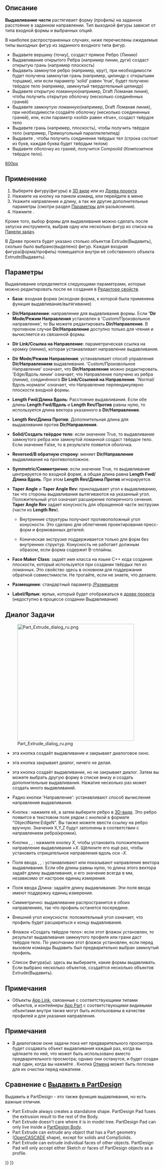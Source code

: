 <languages/>
{{Docnav/ru
|[[Part_Builder/ru|Построитель форм]]
|[[Part_Revolve/ru|Вращать]]
|[[Part_Workbench/ru|Деталь]]
|IconL=Part_Builder.svg
|IconR=Part_Revolve.svg
|IconC=Workbench_Part.svg
}}

{{GuiCommand/ru
|Name=Part_Extrude
|Name/ru=Выдавить...
|MenuLocation=Деталь -> Выдавить...
|Workbenches=[[Part_Workbench/ru|Деталь]]
|SeeAlso=[[Draft_Trimex/ru|Укоротить/Растянуть]],
[[PartDesign_Pad|PartDesign Выдавливание]]

}}

<span id="Description"></span>
== Описание ==

'''Выдавливание части''' растягивает форму (профиль) на заданное расстояние в заданном направлении. Тип выходной фигуры зависит от типа входной формы и выбранных опций.

В наиболее распространенных случаях, ниже перечислены ожидаемые типы выходных фигур из заданного входного типа фигур.
* Выдавите вершину (точку), создаст прямое Ребро (Линию)
* Выдавливание открытого Ребра (например линии, дуги) создаст открытую грань (например плоскость)
* Выдавить замкнутое ребро (например, круг), при необходимости будет получена замкнутая грань (например, цилиндр с открытыми торцами), или если параметр 'solid' равен 'true', будет получено твёрдое тело (например, замкнутый твердотельный цилиндр)
* Выдавите открытую ломанную(например, Draft Ломаная линия), чтобы получить открытую оболочку (несколько соединённых граней)
* Выдавите замкнутую ломанную(например, Draft Ломаная линия), при необходимости создайте оболочку (несколько соединенных граней), или, если параметр «solid» равен «true», создаст твёрдое тело
* Выдавите грань (например, плоскость), чтобы получить твёрдое тело (например, Прямоугольный параллелепипед)
* Выдавите {{Button|[[File:Draft_ShapeString.svg|16px]] [[Draft_ShapeString/ru|Draft ShapeString(фигура из строки текста)]]}}, чтобы получить соединение твёрдых тел (строка состоит из букв, каждая буква будет твёрдым телом)
* Выдавите оболочку из граней, получится Compsolid (Композитное твёрдое тело).


[[image:Part_Extrude_demo.png|600px]]

{{Caption|Пимеры выдавливания}}

<span id="Usage"></span>
== Применение ==

# Выберите фигуру(фигуры) в [[3D_view/ru|3D виде]] или из [[Tree_view/ru|Древа проекта]]
# Нажмите на кнопку {{Button|[[Image:Part_Extrude.svg|16px]] [[Part_Extrude/ru|Выдавить]]}} на панели команд, или перейдите в меню {{MenuCommand|Деталь → Выдавить...}}
# Укажите направление и длину, а так же другие дополнительные параметры (смотри раздел [[#Parameters\ru|Параметры]] для разъяснения).
# Нажмите {{Button|OK}}.

Кроме того, выбор формы для выдавливания можно сделать после запуска инструмента, выбрав одну или несколько фигур из списка на [[Task panel/ru|Панели задач]].

В Древе проекта будет указано столько объектов Extrude(Выдавить), сколько было выбрано(выделено) фигур. Каждая входная фигура(форма/профиль) помещается внутри её собственного объекта Extrude(Выдавить).

<span id="Parameters"></span>
== Параметры ==

Выдавливание определяется следующими параметрами, которые можно редактировать после ее создания в [[Property_editor/ru|Редакторе свойств]].  

* '''База''': входная форма (исходная форма, к которой была применена функция выдавливание/вытягивание)

*'''Dir/Направление''': направление для выдавливания формы. Если ''''Dir Mode/Режим Направления''' установлен в 'Custom/Произвольное направление', то Вы можете редактировать '''Dir/Направление'''. В противном случае '''Dir/Направление''' доступно только для чтения и вычисляется из связанной формы.

*'''Dir Link/Ссылка на Направление''': параметрическая ссылка на кромку (линию), которая устанавливает направление выдавливания.

*'''Dir Mode/Режим Направления''': устанавливает способ управления '''Dir/Направлением''' выдавливания. 'Custom/Произвольное Направление' означает, что '''Dir/Направление''' можно редактировать. 'Edge/Вдоль линии' означает, что Направление получено из ребра (линии), соединённого '''Dir Link/Ссылкой на Направление'''. 'Normal/Вдоль нормали' означает, что Направление перпендикулярно плоскости входной формы.

*'''Length Fwd/Длина Вдоль''': Расстояние выдавливания. Если обе длины '''Length Fwd/Вдоль''' и '''Length Rev/Против''' равны нулю, то используется длина вектора указанного в '''Dir/Направление'''.

*'''Length Rev/Длина Против''': Дополнительная длина для выдавливания против '''Dir/Направления'''.

*'''Solid/Создать твёрдое тело''': если значение True, то выдавливание замкнутого ребра или замкнутой ломанной создаст твёрдое тело. Если значение False, то в результате появится оболочка.

*'''Reversed/В обратную сторону''': меняет '''Dir/Направление''' выдавливания на противоположное.

*'''Symmetric/Симметрично''': если значение True, то выдавливание центрируется по входной форме, а общая длина равна '''Length Fwd/Длина Вдоль'''. При этом '''Length Rev/Длина Против''' игнорируется.

*'''Taper Angle''' и '''Taper Angle Rev''': прикладывает угол к выдавливанию, так что стороны выдавливания вытягиваются на указанный угол. Положительный угол означает расширение поперечного сечения. '''Taper Angle Rev''' задает конусность для обращенной части экструзии (части из '''Length Rev''').
**{{Version/ru|0.20}} Внутренние структуры получают противоположный угол конусности. Это сделано для облегчения проектирования пресс-форм и формованных деталей.
**{{VersionMinus/ru|0.19}} Коническая экструзия поддерживается только для форм без внутренних структур. Конусность не работает должным образом, если форма содержит B-сплайны. 

* '''Face Maker Class''': задаёт имя класса на языке C++ кода создания плоскости, который используется при создании твёрдых тел из ломанных. Это свойство здесь в основном для поддержания обратной совместимости. Не трогайте, если не знаете, что делаете.

*'''Размещение''': стандартный параметр [[Placement/ru|/Размещени]]

*'''Label/Ярлык''': ярлык, который будет отображаться в [[Tree_view/ru| древе проекта]] (недоступно в процессе создании Выдавливания)

<span id="Task_dialog"></span>
== Диалог Задачи ==

[[Image:Part_Extrude_dialog_ru.png|381px|thumb|right]]

* {{Button|OK}} эта кнопка создаёт выдавливание и закрывает диалоговое окно.

* {{Button|Закрыть}} эта кнопка закрывает диалог, ничего не делая.

* {{Button|Применить}} эта кнопка создаёт выдавливание, но не закрывает диалог. Затем вы можете выбрать другую форму в списке внизу и создать дополнительные выдавливания. Нажатие несколько раз {{Button|Применить}} может  создать много выдавливаний.

*Радио кнопки 'Направление': устанавливают способ вычисления направления выдавливания. 

* Кнопка {{Button|Выбор...}}: нажмите её, а затем выберите ребро в [[3D_view/ru|3D-виде]]. Это ребро появится в текстовом поле рядом с кнопкой в ​​формате "ObjectName:EdgeN". Вы также можете ввести ссылку на ребро вручную. Значения X,Y,Z будут заполнены в соответствии с направлением ребра(кромки).

* Кнопки {{Button|X}}, {{Button|Y}}, {{Button|Z}}: нажмите кнопку ''X'', чтобы установить положительное направление выдавливания +''X''. Щёлкните его ещё раз, чтобы установить отрицательное направления вдоль оси -''X''. 

* Поля ввода {{Button|X}}, {{Button|Y}}, {{Button|Z}}: устанавливают или показывают направление вектора выдавливания. Если обе длины равны нулю, то длина этого вектора задаёт длину выдавливания, и его значение всегда в мм, независимо от настроек единиц измерения.

* Поля ввода Длина: задайте длину выдавливания. Эти поля ввода имеют поддержку единиц измерения.

* Симметрично: выдавливание распространится в обоих направлениях, так что профиль останется посередине.

* Внешний угол конусности: положительный угол означает, что профиль будет расширяться к концу выдавливания.

* Флажок «Создать твёрдое тело»: если этот флажок установлен, то результат выдавливания замкнутого профиля или грани даст твёрдое тело. По умолчанию этот флажок установлен, если перед вызовом команды Выдавить был предварительно выбран замкнутый профиль.

* Список Фигура(ы): здесь вы выбираете, какие формы выдавливать. Если выбрано несколько объектов, создаётся несколько объектов Extrude(Выдавить).

<span id="Notes"></span>
== Примечания ==

* Объекты [[App_Link/ru|App Link]], связанные с соответствующими типами объектов, и контейнеры [[App_Part/ru|App Part]] с соответствующими видимыми объектами внутри также могут быть использованы в качестве профилей и для указания направления. {{Version/ru|0.20}}

<div class="mw-translate-fuzzy">
== Примечания ==
* В диалоговом окне задачи пока нет предварительного просмотра. {{Button|Применить}} будет создавать объект выдавливания каждый раз, когда вы щёлкаете по ней, что может быть использовано вместо предварительного просмотра; однако они останутся, и будет создан ещё один, когда вы нажмёте {{Button|OK}}. Кнопка [[Std_Undo/ru|Отмена]] может быть полезна для их очистки перед нажатием {{Button|OK}}.
</div>

<span id="Comparison_with_PartDesign_Pad"></span>
<div class="mw-translate-fuzzy">
== Сравнение с [[PartDesign_Pad/ru|Выдавить в PartDesign]] ==
</div>

<div class="mw-translate-fuzzy">
Выдавить в PartDesign - это также функция выдавливания, но есть важные отличия.
</div>

* Part Extrude always creates a standalone shape. PartDesign Pad fuses the extrusion result to the rest of the Body.
* Part Extrude doesn't care where it is in model tree. PartDesign Pad can only live inside a [[PartDesign_Body|PartDesign Body]].
* Part Extrude can extrude any object that has a Part geometry ([[OpenCASCADE|OpenCASCADE]] shape), except for solids and CompSolids.
* Part Extrude can extrude individual faces of other objects. PartDesign Pad will only accept either Sketch or faces of PartDesign objects as a profile.


{{Docnav/ru
|[[Part_Builder/ru|Построитель форм]]
|[[Part_Revolve/ru|Вращать]]
|[[Part_Workbench/ru|Верстак Part]]
|IconL=Part_Builder.svg
|IconR=Part_Revolve.svg
|IconC=Workbench_Part.svg
}}

{{Part_Tools_navi{{#translation:}}}}
{{Userdocnavi{{#translation:}}}}